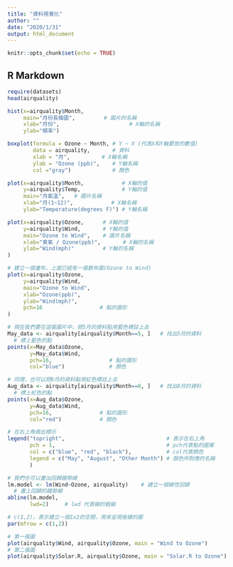 ```yaml
---
title: "資料視覺化"
author: ""
date: "2020/1/31"
output: html_document
---
```


```r
knitr::opts_chunk$set(echo = TRUE)
```

## R Markdown

```r
require(datasets)
head(airquality)
```

```r
hist(x=airquality$Month, 
     main="月份長條圖",         # 圖片的名稱
     xlab="月份",                      # X軸的名稱
     ylab="頻率")  
```

```r
boxplot(formula = Ozone ~ Month, # Y ~ X (代表X和Y軸要放的數值) 
        data = airquality,       # 資料
        xlab = "月",          # X軸名稱
        ylab = "Ozone (ppb)",    # Y軸名稱
        col ="gray")             # 顏色
```


```r
plot(x=airquality$Month,            # X軸的值
     y=airquality$Temp,             # Y軸的值
     main="月氣溫",   # 圖片名稱
     xlab="月(1~12)",            # X軸名稱
     ylab="Temperature(degrees F)") # Y軸名稱 


```


```r
plot(x=airquality$Ozone,      # X軸的值
     y=airquality$Wind,       # Y軸的值
     main="Ozone to Wind",    # 圖片名稱
     xlab="臭氧 / Ozone(ppb)",       # X軸的名稱
     ylab="Wind(mph)"         # Y軸的名稱
)


```



```r

# 建立一個畫布，上面已經有一張散布圖(Ozone to Wind)
plot(x=airquality$Ozone,
     y=airquality$Wind,
     main="Ozone to Wind",
     xlab="Ozone(ppb)",
     ylab="Wind(mph)",
     pch=16                  # 點的圖形
) 

# 現在我們要在這張圖片中，把5月的資料點用藍色標註上去
May_data <- airquality[airquality$Month==5, ]   # 找出5月的資料
  # 標上藍色的點
points(x=May_data$Ozone,                       
       y=May_data$Wind, 
       pch=16,                  # 點的圖形
       col="blue")              # 顏色

# 同理，也可以把8月的資料點用紅色標註上去
Aug_data <- airquality[airquality$Month==8, ]   # 找出8月的資料
  # 標上紅色的點
points(x=Aug_data$Ozone, 
       y=Aug_data$Wind, 
       pch=16,               # 點的圖形
       col="red")            # 顏色

# 在右上角做出標示
legend("topright",                                # 表示在右上角
       pch = 1,                                   # pch代表點的圖案
       col = c("blue", "red", "black"),           # col代表顏色 
       legend = c("May", "August", "Other Month") # 顏色所對應的名稱
       )

# 我們也可以畫出回歸趨勢線
lm.model <- lm(Wind~Ozone, airquality)    # 建立一個線性回歸
  # 畫上回歸的趨勢線
abline(lm.model,                          
       lwd=2)     # lwd 代表線的粗細


```



```r

# c(1,2)，表示建立一個1x2的空間，用來呈現後續的圖
par(mfrow = c(1,2)) 

# 第一張圖
plot(airquality$Wind, airquality$Ozone, main = "Wind to Ozone") 
# 第二張圖
plot(airquality$Solar.R, airquality$Ozone, main = "Solar.R to Ozone")

```




























